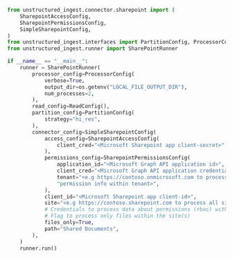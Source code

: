 ```python Python
from unstructured_ingest.connector.sharepoint import (
    SharepointAccessConfig,
    SharepointPermissionsConfig,
    SimpleSharepointConfig,
)
from unstructured_ingest.interfaces import PartitionConfig, ProcessorConfig, ReadConfig
from unstructured_ingest.runner import SharePointRunner

if __name__ == "__main__":
    runner = SharePointRunner(
        processor_config=ProcessorConfig(
            verbose=True,
            output_dir=os.getenv("LOCAL_FILE_OUTPUT_DIR"),
            num_processes=2,
        ),
        read_config=ReadConfig(),
        partition_config=PartitionConfig(
            strategy="hi_res",
        ),
        connector_config=SimpleSharepointConfig(
            access_config=SharepointAccessConfig(
                client_cred="<Microsoft Sharepoint app client-secret>",
            ),
            permissions_config=SharepointPermissionsConfig(
                application_id="<Microsoft Graph API application id>",
                client_cred="<Microsoft Graph API application credentials>",
                tenant="<e.g https://contoso.onmicrosoft.com to process "
                "permission info within tenant>",
            ),
            client_id="<Microsoft Sharepoint app client-id>",
            site="<e.g https://contoso.sharepoint.com to process all sites within tenant>",
            # Credentials to process data about permissions (rbac) within the tenant
            # Flag to process only files within the site(s)
            files_only=True,
            path="Shared Documents",
        ),
    )
    runner.run()
```
